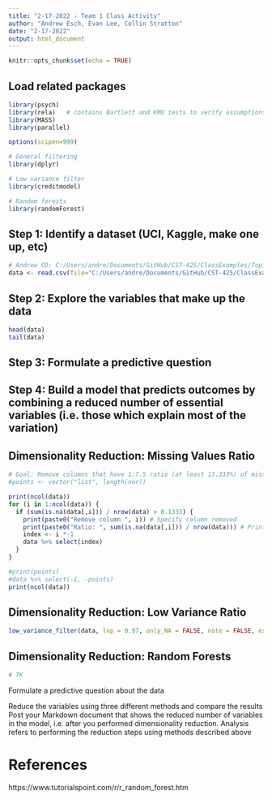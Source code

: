 ```yaml
---
title: "2-17-2022 - Team 1 Class Activity"
author: "Andrew Esch, Evan Lee, Collin Stratton"
date: "2-17-2022"
output: html_document
---
```


```r
knitr::opts_chunk$set(echo = TRUE)
```

## Load related packages

```r
library(psych)
library(rela)   # contains Bartlett and KMO tests to verify assumptions
library(MASS)
library(parallel)

options(scipen=999)

# General filtering
library(dplyr)

# Low variance filter
library(creditmodel)

# Random forests
library(randomForest)
```

## Step 1: Identify a dataset (UCI, Kaggle, make one up, etc)
```r
# Andrew CD: C:/Users/andre/Documents/GitHub/CST-425/ClassExamples/Topic-5/2-17-2022/HighestGrossers.csv
data <- read.csv(file="C:/Users/andre/Documents/GitHub/CST-425/ClassExamples/Topic-5/2-17-2022/train.csv", header=TRUE,sep=",")
```

## Step 2: Explore the variables that make up the data
```r
head(data)
tail(data)
```

## Step 3: Formulate a predictive question

## Step 4: Build a model that predicts outcomes by combining a reduced number of essential variables (i.e. those which explain most of the variation)

## Dimensionality Reduction: Missing Values Ratio
```r
# Goal: Remove columns that have 1:7.5 ratio (at least 13.333%) of missing data to total data
#points <- vector("list", length(nor))

print(ncol(data))
for (i in 1:ncol(data)) {
  if (sum(is.na(data[,i])) / nrow(data) > 0.1333) {
    print(paste0("Remove column ", i)) # Specify column removed
    print(paste0("Ratio: ", sum(is.na(data[,i])) / nrow(data))) # Print ratio
    index <- i *-1
    data %>% select(index)
  }
}

#print(points)
#data %>% select(-1, -points)
print(ncol(data))

```

## Dimensionality Reduction: Low Variance Ratio
```r
low_variance_filter(data, lvp = 0.97, only_NA = FALSE, note = FALSE, ex_cols = NULL)
```

## Dimensionality Reduction: Random Forests
```r
# TK
```


Formulate a predictive question about the data

Reduce the variables using three different methods and compare the results
Post your Markdown document that shows the reduced number of variables in the model, i.e. after you performed dimensionality reduction. Analysis refers to performing the reduction steps using methods described above

# References
https://www.tutorialspoint.com/r/r_random_forest.htm